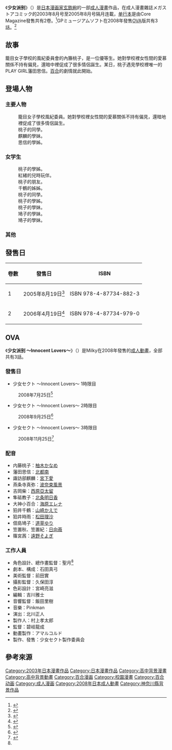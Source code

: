 {{多個問題|
{{Request translation|ja}}
{{Expand|time=2012-01-29T18:43:21+00:00 }}
}}
{{Infobox animanga/Headerofja
|title= 少女派别
|image= 少女派别第2本漫畫封面.jpg
|size= 
|caption= 《少女派別》單行本第2卷封面
|japanese= 少女セクト
|english= 
|kana= しょうじょせくと
|romaji= Shojo Sect
|genre= [[百合_(文化)|百合]]、[[色情|色情]]
}}
{{Infobox animanga/name
|formal= 
|common=  少女派别、少女情話、少女集團
}}
{{Infobox animanga/Manga
|標題= 
|作者= [[玄鉄絢|玄鉄絢]]
|作畫= 
|出版社= {{flagicon|JPN}} [[Core_Magazine|Core Magazine]]
|其他出版社= 
|連載雜誌= [[コミックメガストア|コミックメガストア]]
|label= メガストアコミック
|網路= 
|發售日= 2003年8月號－2005年8月號
|開始=2003年6月17日
|結束=2005年6月17日
|冊數= 全2卷
|話數= 全13話
|其他= 
|版權=
}}
{{Infobox animanga/OVA
|ONA= 
|標題= 少女セクト ～Innocent Lovers～
|原案= 
|原作= 玄鉄絢
|總導演= 
|導演= 碧岐龍成
|系列構成= 石田真弓
|劇本= 石田真弓
|人物原案= 
|人物設定= 聖月
|機械設定= 
|音樂= Pinkman
|音樂製作= 
|動畫製作= アマルコルド
|製作= 少女セクト製作委員会
|書籍= 
|出版商= 
|代理發行= GPミュージアムソフト
|其他代理發行=
|網路= 
|發售日= 2008年7月25日－2008年11月25日
|開始= 
|結束= 
|話數= 3
|其他= [[成人動畫|成人動畫]]
|版權= 
}}
{{Infobox animanga/Footerofja}}
《'''少女派别'''》（{{lang-ja|少女セクト}}）是[[日本漫画家|日本漫画家]][[玄鉄絢|玄鉄絢]]的一部[[成人漫畫|成人漫畫]]作品，在成人漫畫雜誌メガストアコミック的2003年8月号至2005年8月号隔月连載，[[单行本|单行本]]是由Core Magazine發售共有2卷。<ref>{{Cite web|url=http://www.animenewsnetwork.com/encyclopedia/manga.php?id=9793|script-title=en:Shōjo Sect (manga)|publisher=[[Anime_News_Network|Anime News Network]]|accessdate=2016年10月20日|language=en|archive-date=2012年10月23日|archive-url=https://web.archive.org/web/20121023111540/http://www.animenewsnetwork.com/encyclopedia/manga.php?id=9793|dead-url=no}}</ref>GPミュージアムソフト在2008年發售[[OVA|OVA]]版共有3話。<ref>{{Cite web|url=http://www.animenewsnetwork.com/encyclopedia/anime.php?id=9794|script-title=en:Shōjo Sect - Innocent Lovers (OAV)|publisher=Anime News Network|accessdate=2016年10月20日|language=en|archive-date=2017年2月15日|archive-url=https://web.archive.org/web/20170215052726/http://www.animenewsnetwork.com/encyclopedia/anime.php?id=9794|dead-url=no}}</ref>

==故事==
籠目女子學校的風紀委員會的內籐桃子，是一位優等生。她對學校裡女性間的愛慕關係不持有偏見，還暗中裡促成了很多情侶誕生。某日，桃子遇見學校裡唯一的PLAY GIRL藩田思信。[[百合_(文化)|百合]]的劇情就此開始。

==登場人物==
===主要人物===
;{{nihongo|內藤桃子|内藤 桃子（ないとう ももこ）}}  
:籠目女子學校風紀委員。她對學校裡女性間的愛慕關係不持有偏見，還暗地裡促成了很多情侶誕生。
;{{nihongo|藩田思信|藩田 思信（はんだ しのぶ）}}
:桃子的同學。
;{{nihongo|諏訪部麒麟|諏訪部 麒麟（すわべ きりん）}}  
:
;{{nihongo|燕条寺真彌|燕条寺 真弥（えんじょうじ まや）}} 
:
;{{nihongo|吉岡柴|吉岡 柴（よしおか まつり）}}  
:麒麟的學妹。
;{{nihongo|隼砥教子|隼砥 教子（はやと きょうこ）}} 
:
;{{nihongo|大神小百合|大神 小百合（おおかみ さゆり）}} 
:思信的學姊。
 
===女学生===
;{{nihongo|鷹代紅緒|鷹代 紅緒（たかしろ べにお）}}
:桃子的學姊。
;{{nihongo|石動菖蒲|石動 菖蒲（いするぎ あやめ）}}
:紅緒的兒時玩伴。
;{{nihongo|狛井千鶴|狛井 千鶴（こまい ちずる）}}
:桃子的朋友。
;{{nihongo|狛井時雨|狛井 時雨（こまい しぐれ）}} 
:千鶴的姊姊。
;{{nihongo|弓梢朋衣|弓梢 朋衣（ゆはず ともい）}}
:桃子的同學。
;{{nihongo|鷲見雛|鷲見 雛（すみ すう）}} 
:
;{{nihongo|犬吠崎雪華|犬吠崎 雪華（いぬぼうさき せつか）}}
:桃子的學姊。
;{{Nihongo|葦切詩乃|葦切 詩乃（よしきり うたの）}}
:
;{{nihongo|甲斐盟繪|甲斐 盟絵（かい ちかえ）}} 
:
;{{nihongo|佃嶋鳩子|佃嶋 鳩子（つくだじま はとこ）}}
:桃子的學妹。
;{{nihongo|笠置秋|笠置 秋（かさぎ あき）}} 
:鳩子的學妹。
;{{nihongo|笠置紀|笠置 紀（かさぎ のり）}}
:鳩子的學妹。

===其他===
;{{nihongo|湯瀨花織|湯瀬 花織（ゆぜ かおり）}}
: 
;{{nihongo|持田苑子|持田 苑子（もちだ そのこ）}}
: 
;{{nihongo|小林|小林（こばやし）}}
:
;{{nihongo|藤岡|藤岡（ふじおか）}}
:
;{{nihongo|佐佐木|佐々木（ささき）}}
:
;{{nihongo|宮內|宮内（みやうち）}}
:
;{{nihongo|速水|速水（はやみ）}}
:
;{{nihongo|岡崎|岡崎（おかざき）}}
:

==發售日==
{| class="wikitable"
|-
! 卷數 !! 發售日 !! ISBN
|-
| 1 || 2005年8月19日<ref>{{Cite web|url=https://www.amazon.co.jp/dp/4877348824|script-title=ja:少女セクト (メガストアコミックス)|publisher=[[日本亞馬遜|日本亞馬遜]]|accessdate=2016年10月20日|language=ja}}</ref>|| ISBN 978-4-87734-882-3
|-
| 2 || 2006年4月19日<ref>{{Cite web|url=https://www.amazon.co.jp/dp/4877349790|script-title=ja:少女セクト(2) (メガストアコミックス)|publisher=日本亞馬遜|accessdate=2016年10月20日|language=ja|archive-date=2006年12月2日|archive-url=https://web.archive.org/web/20061202015205/http://www.amazon.co.jp/dp/4877349790|dead-url=no}}</ref>|| ISBN 978-4-87734-979-0
|}

==OVA==
《'''少女派别 ～Innocent Lovers～'''》（{{lang-ja|少女セクト ～Innocent Lovers～}}）是Milky在2008年發售的[[成人動畫|成人動畫]]，全部共有3話。

===發售日===
*少女セクト ～Innocent Lovers～ 1時限目
:2008年7月25日<ref name="Getchu.com">{{Cite web|url=http://www.getchu.com/soft.phtml?id=546605|script-title=ja:少女セクト 1時限目 Innocent Lovers 通常版|publisher=Getchu.com|accessdate=2016年10月20日|language=ja|archive-date=2016年9月11日|archive-url=https://web.archive.org/web/20160911072248/http://www.getchu.com/soft.phtml?id=546605|dead-url=no}}</ref>
*少女セクト ～Innocent Lovers～ 2時限目
:2008年9月25日<ref>{{Cite web|url=http://www.getchu.com/soft.phtml?id=572005|script-title=ja:少女セクト 2時限目 Innocent Lovers|publisher=Getchu.com|accessdate=2016年10月20日|language=ja|archive-date=2012年12月16日|archive-url=https://web.archive.org/web/20121216203943/http://www.getchu.com/soft.phtml?id=572005|dead-url=no}}</ref>
*少女セクト ～Innocent Lovers～ 3時限目
:2008年11月25日<ref>{{Cite web|url=http://www.getchu.com/soft.phtml?id=582645|script-title=ja:少女セクト 3時限目 Innocent Lovers|publisher=Getchu.com|accessdate=2016年10月20日|language=ja|archive-date=2018年3月30日|archive-url=https://web.archive.org/web/20180330170505/http://www.getchu.com/soft.phtml?id=582645|dead-url=no}}</ref>

===配音===
*内藤桃子：[[柚木かなめ|柚木かなめ]] 
*藩田思信：[[北都南|北都南]] 
*諏訪部麒麟：[[宮下愛|宮下愛]] 
*燕条寺真弥：[[波奈束風景|波奈束風景]] 
*吉岡柴：[[西原亞太留|西原亞太留]] 
*隼砥教子：[[北条明日香|北条明日香]] 
*大神小百合：[[海原エレナ|海原エレナ]] 
*狛井千鶴：[[山崎かえで|山崎かえで]] 
*狛井時雨：[[松田理沙|松田理沙]] 
*佃島鳩子：[[道草ゆり|道草ゆり]] 
*笠置秋、笠置紀：[[日向苺|日向苺]] 
*篠宮茜：[[遠野そよぎ|遠野そよぎ]] 

===工作人員===
*角色設計、總作畫監督：聖月<ref name="Getchu.com"/>
*劇本、構成：石田真弓
*美術監督：前田實
*攝影監督：久保田淳
*色彩設計：宮崎亮滋
*編輯：吉川雅士
*音響監督：飯田里樹
*音樂：Pinkman
*演出：北川正人
*製作人：村上孝太郎
*監督：碧岐龍成
*動畫製作：アマルコルド 
*製作、發售：少女セクト製作委員会

==參考來源==
<references />

{{DEFAULTSORT:Shoujo Sect}}
[[Category:2003年日本漫畫作品|Category:2003年日本漫畫作品]]
[[Category:日本漫畫作品|Category:日本漫畫作品]]
[[Category:高中背景漫畫|Category:高中背景漫畫]]
[[Category:高中背景動畫|Category:高中背景動畫]]
[[Category:百合漫画|Category:百合漫画]]
[[Category:校園漫畫|Category:校園漫畫]]
[[Category:百合动画|Category:百合动画]]
[[Category:成人漫画|Category:成人漫画]]
[[Category:2008年日本成人動畫|Category:2008年日本成人動畫]]
[[Category:神奈川縣背景作品|Category:神奈川縣背景作品]]